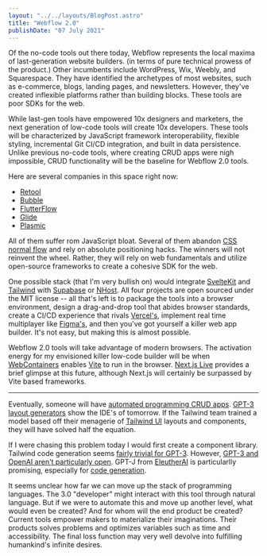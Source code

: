 ```yaml
---
layout: "../../layouts/BlogPost.astro"
title: "Webflow 2.0"
publishDate: "07 July 2021"
---
```


Of the no-code tools out there today, Webflow represents the local maxima of last-generation website builders. (in terms of pure technical prowess of the product.) Other incumbents include WordPress, Wix, Weebly, and Squarespace. They have identified the archetypes of most websites, such as e-commerce, blogs, landing pages, and newsletters. However, they've created inflexible platforms rather than building blocks. These tools are poor SDKs for the web.

While last-gen tools have empowered 10x designers and marketers, the next generation of low-code tools will create 10x developers. These tools will be characterized by JavaScript framework interoperability, flexible styling, incremental Git CI/CD integration, and built in data persistence. Unlike previous no-code tools, where creating CRUD apps were nigh impossible, CRUD functionality will be the baseline for Webflow 2.0 tools.

Here are several companies in this space right now:

- [Retool](https://retool.com/)
- [Bubble](https://bubble.io/)
- [FlutterFlow](https://flutterflow.io/)
- [Glide](https://www.glideapps.com/2.0)
- [Plasmic](http://plasmic.app/)

All of them suffer rom JavaScript bloat. Several of them abandon [CSS normal flow](https://developer.mozilla.org/en-US/docs/Learn/CSS/CSS_layout/Normal_Flow) and rely on absolute positioning hacks. The winners will not reinvent the wheel. Rather, they will rely on web fundamentals and utilize open-source frameworks to create a cohesive SDK for the web.

One possible stack (that I'm very bullish on) would integrate [SvelteKit](https://kit.svelte.dev/) and [Tailwind](https://tailwindcss.com/) with [Supabase](https://supabase.io/) or [NHost](https://nhost.io/). All four projects are open sourced under the MIT license -- all that's left is to package the tools into a browser environment, design a drag-and-drop tool that abides browser standards, create a CI/CD experience that rivals [Vercel's](https://vercel.com/home), implement real time multiplayer like [Figma's](http://figma.com/), and then you've got yourself a killer web app builder. It's not easy, but making this is almost possible.

Webflow 2.0 tools will take advantage of modern browsers. The activation energy for my envisioned killer low-code builder will be when [WebContainers](https://blog.stackblitz.com/posts/introducing-webcontainers/) enables [Vite](https://vitejs.dev/) to run in the browser. [Next.js Live](https://nextjs.org/live) provides a brief glimpse at this future, although Next.js will certainly be surpassed by Vite based frameworks.

<hr />

Eventually, someone will have [automated programming CRUD apps](https://youtu.be/N2bXEUSAiTI?t=758). [GPT-3 layout generators](https://twitter.com/sharifshameem/status/1282676454690451457?lang=en) show the IDE's of tomorrow. If the Tailwind team trained a model based off their menagerie of [Tailwind UI](https://tailwindui.com/) layouts and components, they will have solved half the equation.

If I were chasing this problem today I would first create a component library. Tailwind code generation seems [fairly trivial for GPT-3](https://themesberg.com/blog/tailwind-css/gpt-3-tailwind-css-ai-code-generator). However, [GPT-3 and OpenAI aren't particularly open](https://news.ycombinator.com/item?id=23895684). GPT-J from [EleutherAI](https://6b.eleuther.ai/) is particularlly promising, especially for [code generation](https://minimaxir.com/2021/06/gpt-j-6b/).

It seems unclear how far we can move up the stack of programming languages. The 3.0 "developer" might interact with this tool through natural language. But if we were to automate this and move up another level, what would even be created? And for whom will the end product be created? Current tools empower makers to materialize their imaginations. Their products solves problems and optimizes variables such as time and accessibility. The final loss function may very well devolve into fulfilling humankind's infinite desires.
